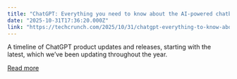 ```yaml
---
title: "ChatGPT: Everything you need to know about the AI-powered chatbot"
date: "2025-10-31T17:36:20.000Z"
link: "https://techcrunch.com/2025/10/31/chatgpt-everything-to-know-about-the-ai-chatbot/"
---
```


A timeline of ChatGPT product updates and releases, starting with the latest, which we’ve been updating throughout the year.

[Read more](https://techcrunch.com/2025/10/31/chatgpt-everything-to-know-about-the-ai-chatbot/)
